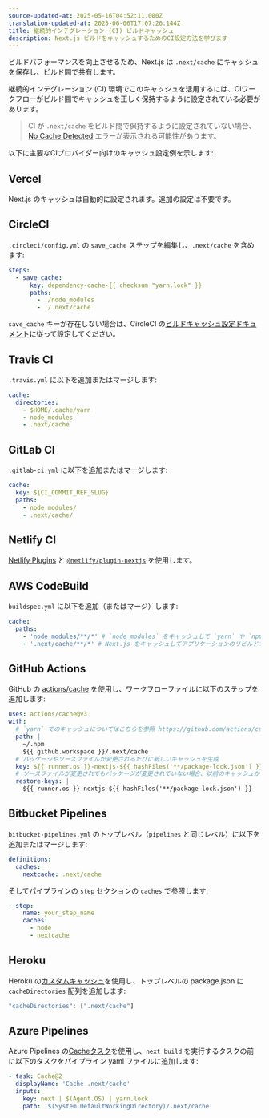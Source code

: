 ```yaml
---
source-updated-at: 2025-05-16T04:52:11.000Z
translation-updated-at: 2025-06-06T17:07:26.144Z
title: 継続的インテグレーション (CI) ビルドキャッシュ
description: Next.js ビルドをキャッシュするためのCI設定方法を学びます
---
```


ビルドパフォーマンスを向上させるため、Next.js は `.next/cache` にキャッシュを保存し、ビルド間で共有します。

継続的インテグレーション (CI) 環境でこのキャッシュを活用するには、CIワークフローがビルド間でキャッシュを正しく保持するように設定されている必要があります。

> CI が `.next/cache` をビルド間で保持するように設定されていない場合、[No Cache Detected](/docs/messages/no-cache) エラーが表示される可能性があります。

以下に主要なCIプロバイダー向けのキャッシュ設定例を示します:

## Vercel

Next.js のキャッシュは自動的に設定されます。追加の設定は不要です。

## CircleCI

`.circleci/config.yml` の `save_cache` ステップを編集し、`.next/cache` を含めます:

```yaml
steps:
  - save_cache:
      key: dependency-cache-{{ checksum "yarn.lock" }}
      paths:
        - ./node_modules
        - ./.next/cache
```

`save_cache` キーが存在しない場合は、CircleCI の[ビルドキャッシュ設定ドキュメント](https://circleci.com/docs/2.0/caching/)に従って設定してください。

## Travis CI

`.travis.yml` に以下を追加またはマージします:

```yaml
cache:
  directories:
    - $HOME/.cache/yarn
    - node_modules
    - .next/cache
```

## GitLab CI

`.gitlab-ci.yml` に以下を追加またはマージします:

```yaml
cache:
  key: ${CI_COMMIT_REF_SLUG}
  paths:
    - node_modules/
    - .next/cache/
```

## Netlify CI

[Netlify Plugins](https://www.netlify.com/products/build/plugins/) と [`@netlify/plugin-nextjs`](https://www.npmjs.com/package/@netlify/plugin-nextjs) を使用します。

## AWS CodeBuild

`buildspec.yml` に以下を追加（またはマージ）します:

```yaml
cache:
  paths:
    - 'node_modules/**/*' # `node_modules` をキャッシュして `yarn` や `npm i` を高速化
    - '.next/cache/**/*' # Next.js をキャッシュしてアプリケーションのリビルドを高速化
```

## GitHub Actions

GitHub の [actions/cache](https://github.com/actions/cache) を使用し、ワークフローファイルに以下のステップを追加します:

```yaml
uses: actions/cache@v3
with:
  # `yarn` でのキャッシュについてはこちらを参照 https://github.com/actions/cache/blob/main/examples.md#node---yarn または actions/setup-node のキャッシュ機能を活用できます https://github.com/actions/setup-node
  path: |
    ~/.npm
    ${{ github.workspace }}/.next/cache
  # パッケージやソースファイルが変更されるたびに新しいキャッシュを生成
  key: ${{ runner.os }}-nextjs-${{ hashFiles('**/package-lock.json') }}-${{ hashFiles('**/*.js', '**/*.jsx', '**/*.ts', '**/*.tsx') }}
  # ソースファイルが変更されてもパッケージが変更されていない場合、以前のキャッシュからリビルド
  restore-keys: |
    ${{ runner.os }}-nextjs-${{ hashFiles('**/package-lock.json') }}-
```

## Bitbucket Pipelines

`bitbucket-pipelines.yml` のトップレベル（`pipelines` と同じレベル）に以下を追加またはマージします:

```yaml
definitions:
  caches:
    nextcache: .next/cache
```

そしてパイプラインの `step` セクションの `caches` で参照します:

```yaml
- step:
    name: your_step_name
    caches:
      - node
      - nextcache
```

## Heroku

Heroku の[カスタムキャッシュ](https://devcenter.heroku.com/articles/nodejs-support#custom-caching)を使用し、トップレベルの package.json に `cacheDirectories` 配列を追加します:

```javascript
"cacheDirectories": [".next/cache"]
```

## Azure Pipelines

Azure Pipelines の[Cacheタスク](https://docs.microsoft.com/en-us/azure/devops/pipelines/tasks/utility/cache)を使用し、`next build` を実行するタスクの前に以下のタスクをパイプライン yaml ファイルに追加します:

```yaml
- task: Cache@2
  displayName: 'Cache .next/cache'
  inputs:
    key: next | $(Agent.OS) | yarn.lock
    path: '$(System.DefaultWorkingDirectory)/.next/cache'
```